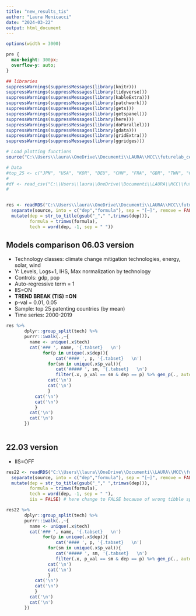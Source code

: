 ```yaml
---
title: "new_results_tis"
author: "Laura Menicacci"
date: "2024-03-22"
output: html_document
---
```


```r
options(width = 3000)
```

```css
pre {
  max-height: 300px;
  overflow-y: auto;
}

```

```r

## libraries
suppressWarnings(suppressMessages(library(knitr)))
suppressWarnings(suppressMessages(library(tidyverse)))
suppressWarnings(suppressMessages(library(kableExtra)))
suppressWarnings(suppressMessages(library(patchwork)))
suppressWarnings(suppressMessages(library(gets)))
suppressWarnings(suppressMessages(library(getspanel)))
suppressWarnings(suppressMessages(library(here)))
suppressWarnings(suppressMessages(library(doParallel)))
suppressWarnings(suppressMessages(library(gdata)))
suppressWarnings(suppressMessages(library(gridExtra)))
suppressWarnings(suppressMessages(library(ggridges)))

# Load plotting functions
source("C:\\Users\\laura\\OneDrive\\Documenti\\LAURA\\MCC\\futurelab_ceres\\patent_data_project\\code\\plotting_functions.R")

# Data
#top_25 <- c("JPN", "USA", "KOR", "DEU", "CHN", "FRA", "GBR", "TWN", "CAN", "ITA", "DNK", "NLD", "IND", "AUT", "CHE", "SWE", #"ESP", "AUS", "ISR", "BEL", "FIN", "RUS", "NOR", "SGP", "BRA")
#
#df <- read_csv("C:\\Users\\laura\\OneDrive\\Documenti\\LAURA\\MCC\\futurelab_ceres\\patent_data_project\\data\\patents_panel_5tec#hs.csv", show_col_types = F)  %>% filter(ISO %in% top_25)
#


res <- readRDS("C:\\Users\\laura\\OneDrive\\Documenti\\LAURA\\MCC\\futurelab_ceres\\patent_data_project\\results\\06_03_TIS_iis_nobrown.RDS") %>% 
  separate(source, into = c("dep","formula"), sep = "[~]", remove = FALSE) %>%
  mutate(dep = str_to_title(gsub("_"," ",trimws(dep))),
         formula = trimws(formula), 
         tech = word(dep, -1, sep = " ")) 

```

## Models comparison 06.03 version {.tabset}

 * Technology classes: climate change mitigation technologies, energy, solar, wind
 * Y: Levels, Logs+1, IHS, Max normalization by technology
 * Controls: gdp, pop
 * Auto-regressive term = 1
 * IIS=ON
 * **TREND BREAK (TIS) =ON**
 * p-val = 0.01, 0.05
 * Sample: top 25 patenting countries (by mean)
 * Time series: 2000-2019

```r

res %>%
       dplyr::group_split(tech) %>%
       purrr::iwalk(.,~{
         name <- unique(.x$tech)
         cat('### ', name, '{.tabset}   \n')
              for(p in unique(.x$dep)){
                   cat('#### ', p, '{.tabset}   \n')
                for(sm in unique(.x$p_val)){
                   cat('##### ', sm, '{.tabset}   \n')
                   filter(.x, p_val == sm & dep == p) %>% gen_p(., auto = TRUE)
                cat('\n')
                cat('\n')
                }
           cat('\n')
           cat('\n')
           }
         cat('\n')
         cat('\n')
       })
       
```

## 22.03 version {.tabset}

 * IIS=OFF

```r

res22 <- readRDS("C:\\Users\\laura\\OneDrive\\Documenti\\LAURA\\MCC\\futurelab_ceres\\patent_data_project\\results\\22_03_TIS_nobrown_notrends.RDS") %>% 
  separate(source, into = c("dep","formula"), sep = "[~]", remove = FALSE) %>%
  mutate(dep = str_to_title(gsub("_"," ",trimws(dep))),
         formula = trimws(formula), 
         tech = word(dep, -1, sep = " "), 
         iis = FALSE) # here change to FALSE because of wrong tibble specification in run_model.R

res22 %>%
       dplyr::group_split(tech) %>%
       purrr::iwalk(.,~{
         name <- unique(.x$tech)
         cat('### ', name, '{.tabset}   \n')
              for(p in unique(.x$dep)){
                   cat('#### ', p, '{.tabset}   \n')
                for(sm in unique(.x$p_val)){
                   cat('##### ', sm, '{.tabset}   \n')
                   filter(.x, p_val == sm & dep == p) %>% gen_p(., auto = TRUE)
                cat('\n')
                cat('\n')
                }
           cat('\n')
           cat('\n')
           }
         cat('\n')
         cat('\n')
       })

```


